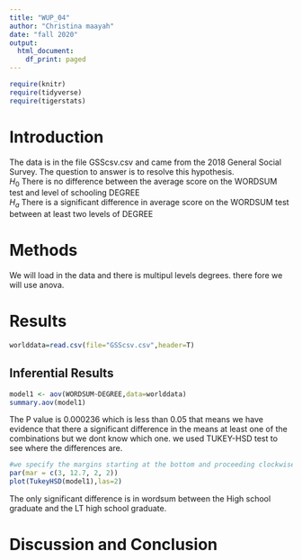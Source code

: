 ```yaml
---
title: "WUP_04"
author: "Christina maayah"
date: "fall 2020"
output:
  html_document:
    df_print: paged
---
```


```r
require(knitr)
require(tidyverse)
require(tigerstats)

```

# Introduction

<!--In this section you explain what you are trying to show.  Where did the data come from?  What is the research or other question you are trying to answer?!-->

The data is in the file GSScsv.csv and came from the 2018 General Social Survey.  The question to answer is to resolve this hypothesis.  
$H_0$ There is no difference between the average score on the WORDSUM test and level of schooling DEGREE  
$H_a$ There is a significant difference in average score on the WORDSUM test between at least two levels of DEGREE  

# Methods

<!--Decide on your methods:  use "variable analysis" or other appropriate descriptors.  Make sure to choose at least one graphical method and at least one numerical method.!-->

We will load in the data and there is multipul levels degrees. there fore we will use anova. 

# Results
```r
worlddata=read.csv(file="GSScsv.csv",header=T)
```

<!--Divide this section into two sub-sections:  One for your descriptive  results and one for your inferential results.!-->

## Inferential Results
```r
model1 <- aov(WORDSUM~DEGREE,data=worlddata)
summary.aov(model1)
```
  
The P value is 0.000236 which is less than 0.05 that means we have evidence that there a significant difference in the means at least one of the combinations but we dont know which one.
we used TUKEY-HSD test to see where the differences are. 
  
```r
#we specify the margins starting at the bottom and proceeding clockwise - thus 8.7 is the left side margin to hold the names of the factors
par(mar = c(3, 12.7, 2, 2))
plot(TukeyHSD(model1),las=2)
```
  
 The only significant difference is in wordsum between the High school graduate and the LT high school graduate.
  



# Discussion and Conclusion

<!--Discussion and conclusion here.  If you found a relationship be sure to consider whether the relationship occurs because one of the variavbles causes the other, or whether they perhasps are related for some other reason.  Watch the chapter 6 videos from the GeorgeTown videos collection.!-->


